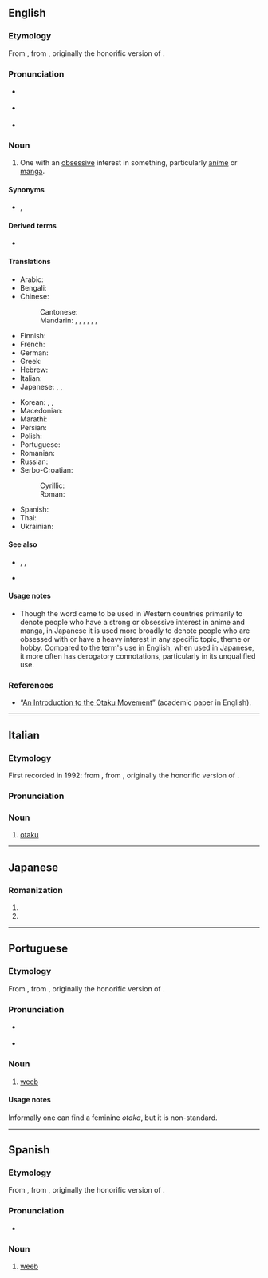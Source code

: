 ==English==
{{was wotd|2008|June|20}}

===Etymology===
From {{bor|en|ja|オタク|tr=otaku||nerd, geek}}, from {{m|ja|お宅|tr=otaku|pos=honorific for “you”}}, originally the honorific version of {{m|ja|宅|tr=taku||home}}.<br/>

===Pronunciation===
{{wikipedia}}
* {{a|UK}} {{IPA|en|/əʊˈtɑːkuː/|[əʊ̯ˈtʰɑːkʰuː]}}
* {{a|US}} {{IPA|en|/oʊˈtɑku/|[o̞ʊ̯ˈtʰɑkʰu]}}
* {{audio|en|en-us-otaku.ogg|Audio (US)}}

===Noun===
{{en-noun|s|otaku}}

# {{lb|en|fandom}} One with an [[obsessive]] interest in something, particularly [[anime]] or [[manga]].

====Synonyms====
* {{l|en|geek}}, {{l|en|anorak}} {{q|UK}}

====Derived terms====
* {{l|en|otakukin}}

====Translations====
{{trans-top|one with an obsessive interest in something such as anime or manga}}
* Arabic: {{t|ar|أُوتَاكُو|m}}
* Bengali: {{t|bn|ওতাকু}}
* Chinese:
*: Cantonese: {{t|yue|御宅族|tr=jyu6 zaak6-2 zuk6}}
*: Mandarin: {{qualifier|male nerd}} {{t+|cmn|宅男|tr=zháinán}}, {{qualifier|female nerd}} {{t+|cmn|宅女|tr=zháinǚ}}, {{t+|cmn|御宅族|tr=yùzháizú}}, {{qualifier|fan}} {{t+|cmn|粉絲}}, {{t+|cmn|粉丝|tr=fěnsī}}, {{qualifier|one obsessed with Japanese things}} {{t+|cmn|哈日族|tr=hāRìzú}}, {{t|cmm|死宅|tr=sǐzhái}}
* Finnish: {{t|fi|otaku}}
* French: {{t+|fr|otaku|m|f}}
* German: {{t+|de|Otaku|m}}
* Greek: {{t|el|οτάκου|m|f}}
* Hebrew: {{t|he|אוֹטָאקוּ|m|tr=otáku}}
* Italian: {{t+|it|otaku|m|f}}
* Japanese: {{t+|ja|オタク}}, {{t|ja|ヲタク|tr=otaku}}, {{t+|ja|おたく}} {{qualifier|kana}}
{{trans-mid}}
* Korean: {{t+|ko|오타쿠}}, {{t|ko|오덕후}}, {{t|ko|씹덕}} {{qualifier|derogatory, vulgar}}
* Macedonian: {{t|mk|отаку|m}}
* Marathi: {{t|mr|ओताकु|m}}
* Persian: {{t|fa|اتاکو|tr=otâku}}
* Polish: {{t+|pl|otaku|m}}
* Portuguese: {{t+|pt|otaku|m|f}}
* Romanian: {{t+|ro|otaku|m|f}}
* Russian: {{t+|ru|ота́ку|m|f}}
* Serbo-Croatian:
*: Cyrillic: {{t|sh|отаку|m}}
*: Roman: {{t|sh|otaku|m}}
* Spanish: {{t+|es|otaku|m|f}}
* Thai: {{t|th|โอะตะกุ|tr=ò-dtà-gù}}
* Ukrainian: {{t|uk|ота́ку|m|f}}
{{trans-bottom}}

====See also====
* {{l|en|fanboy}}, {{l|en|fangirl}}, {{l|en|geek}}
* {{l|en|mangaka}}

====Usage notes====
* Though the word came to be used in Western countries primarily to denote people who have a strong or obsessive interest in anime and manga, in Japanese it is used more broadly to denote people who are obsessed with or have a heavy interest in any specific topic, theme or hobby. Compared to the term's use in English, when used in Japanese, it more often has derogatory connotations, particularly in its unqualified use.

===References===
* “[https://web.archive.org/web/20120302150800/http://www.brunel.ac.uk/4042/entertext4.1/lamarre1.pdf An Introduction to the Otaku Movement]” (academic paper in English).

{{topics|en|Fandom|Japanese fiction}}

----

==Italian==
{{wikipedia|lang=it}}

===Etymology===
First recorded in 1992: from {{bor|it|ja|オタク|tr=otaku||nerd, geek}}, from {{m|ja|お宅|tr=otaku|pos=honorific for “you”}}, originally the honorific version of {{m|ja|宅|tr=taku||home}}.

===Pronunciation===
{{it-pr|otàku}}

===Noun===
{{it-noun|mf|#}}

# {{lb|it|fandom}} [[#English|otaku]] {{gloss|one with an obsessive interest in something such as anime or manga}}

{{C|it|Japanese fiction}}

----

==Japanese==

===Romanization===
{{ja-romaji}}

# {{ja-romanization of|おたく}}
# {{ja-romanization of|オタク}}

----

==Portuguese==

===Etymology===
From {{bor|pt|ja|オタク|tr=otaku||nerd, geek}}, from {{m|ja|お宅|tr=otaku|pos=honorific for “you”}}, originally the honorific version of {{m|ja|宅|tr=taku||home}}.

===Pronunciation===
{{wikipedia|lang=pt}}
* {{a|BR}} {{IPA|pt|/oˈta.ku/}}
* {{hyphenation|pt|o|ta|ku}}

===Noun===
{{pt-noun|mf}}

# {{lb|pt|fandom}} [[weeb]] {{gloss|one with an interest in something such as anime or manga}}

====Usage notes====
Informally one can find a feminine ''otaka'', but it is non-standard.

{{topics|pt|Fandom}}

----

==Spanish==
{{wikipedia|lang=es}}

===Etymology===
From {{bor|es|ja|オタク|tr=otaku||nerd, geek}}, from {{m|ja|お宅|tr=otaku|pos=honorific for “you”}}, originally the honorific version of {{m|ja|宅|tr=taku||home}}.

===Pronunciation===
{{es-IPA}}
* {{hyphenation|es|o|ta|ku}}

===Noun===
{{es-noun|mf}}

# {{lb|es|fandom}} [[weeb]] {{gloss|one with an interest in something such as anime or manga}}

{{C|es|Fandom}}